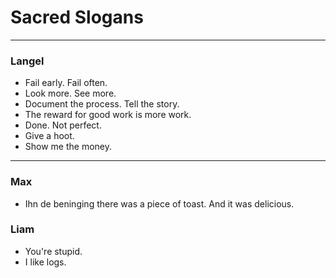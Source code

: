 # Sacred Slogans

---

### Langel
- Fail early. Fail often.
- Look more. See more.
- Document the process. Tell the story.
- The reward for good work is more work.
- Done. Not perfect.
- Give a hoot.
- Show me the money.

---

### Max
- Ihn de beninging there was a piece of toast. And it was delicious.

### Liam
- You're stupid.
- I like logs.